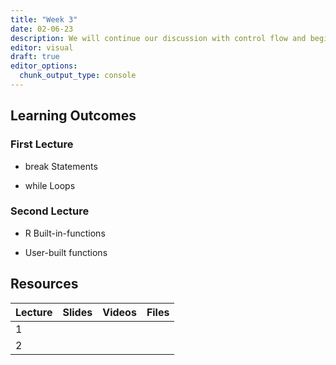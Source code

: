 ```yaml
---
title: "Week 3"
date: 02-06-23
description: We will continue our discussion with control flow and begin our discussion on Functional Programming Analysis.
editor: visual
draft: true
editor_options: 
  chunk_output_type: console
---
```


## Learning Outcomes

### First Lecture

-   break Statements

-   while Loops

### Second Lecture

-   R Built-in-functions

-   User-built functions

## Resources

| Lecture | Slides | Videos | Files |
|---------|--------|--------|-------|
| 1       |        |        |       |
| 2       |        |        |       |
